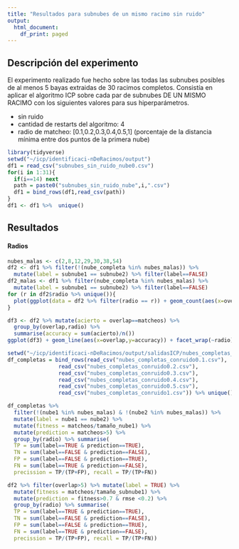 ```yaml
---
title: "Resultados para subnubes de un mismo racimo sin ruido"
output:
  html_document:
    df_print: paged
---
```


## Descripción del experimento

El experimento realizado fue hecho sobre las todas las subnubes posibles de al menos 5 bayas extraidas de 30 racimos completos. Consistía en aplicar el algoritmo ICP sobre cada par de subnubes DE UN MISMO RACIMO con los siguientes valores para sus hiperparámetros.

* sin ruido
* cantidad de restarts del algoritmo: 4
* radio de matcheo: [0.1,0.2,0.3,0.4,0.5,1] (porcentaje de la distancia mínima entre dos puntos de la primera nube)

```r
library(tidyverse)
setwd("~/icp/identificaci-nDeRacimos/output")
df1 = read_csv("subnubes_sin_ruido_nube0.csv")
for(i in 1:31){
  if(i==14) next
  path = paste0("subnubes_sin_ruido_nube",i,".csv")
  df1 = bind_rows(df1,read_csv(path))
}
df1 <- df1 %>%  unique()
```

## Resultados

#### Radios

```r
nubes_malas <- c(2,8,12,29,30,38,54)
df2 <- df1 %>% filter(!(nube_completa %in% nubes_malas)) %>%
  mutate(label = subnube1 == subnube2) %>% filter(label==FALSE)
df2_malas <- df1 %>% filter(nube_completa %in% nubes_malas) %>%
  mutate(label = subnube1 == subnube2) %>% filter(label==FALSE)
for (r in df2$radio %>% unique()){
  plot(ggplot(data = df2 %>% filter(radio == r)) + geom_count(aes(x=overlap,y=matcheos,col=matcheos==overlap)) + ggtitle( paste("Radio",r)))
} 

```

```r

df3 <- df2 %>% mutate(acierto = overlap==matcheos) %>%
  group_by(overlap,radio) %>%
  summarise(accuracy = sum(acierto)/n())  
ggplot(df3) + geom_line(aes(x=overlap,y=accuracy)) + facet_wrap(~radio)
```
```r
setwd("~/icp/identificaci-nDeRacimos/output/salidasICP/nubes_completas_con_ruido")
df_completas = bind_rows(read_csv("nubes_completas_conruido0.1.csv"),
                read_csv("nubes_completas_conruido0.2.csv"),
                read_csv("nubes_completas_conruido0.3.csv"),
                read_csv("nubes_completas_conruido0.4.csv"),
                read_csv("nubes_completas_conruido0.5.csv"),
                read_csv("nubes_completas_conruido1.csv")) %>% unique()
```
 
```r

df_completas %>% 
  filter(!(nube1 %in% nubes_malas) & !(nube2 %in% nubes_malas)) %>%
  mutate(label = nube1 == nube2) %>%
  mutate(fitness = matcheos/tamaño_nube1) %>% 
  mutate(prediction = matcheos>5) %>%
  group_by(radio) %>% summarise(
  TP = sum(label==TRUE & prediction==TRUE),
  TN = sum(label==FALSE & prediction==FALSE),
  FP = sum(label==FALSE & prediction==TRUE),
  FN = sum(label==TRUE & prediction==FALSE),
  precission = TP/(TP+FP), recall = TP/(TP+FN))
```
```r
df2 %>% filter(overlap>5) %>% mutate(label = TRUE) %>%
  mutate(fitness = matcheos/tamaño_subnube1) %>% 
  mutate(prediction = fitness>0.7 & rmse <0.2) %>%
  group_by(radio) %>% summarise(
  TP = sum(label==TRUE & prediction==TRUE),
  TN = sum(label==FALSE & prediction==FALSE),
  FP = sum(label==FALSE & prediction==TRUE),
  FN = sum(label==TRUE & prediction==FALSE),
  precission = TP/(TP+FP), recall = TP/(TP+FN))
```


